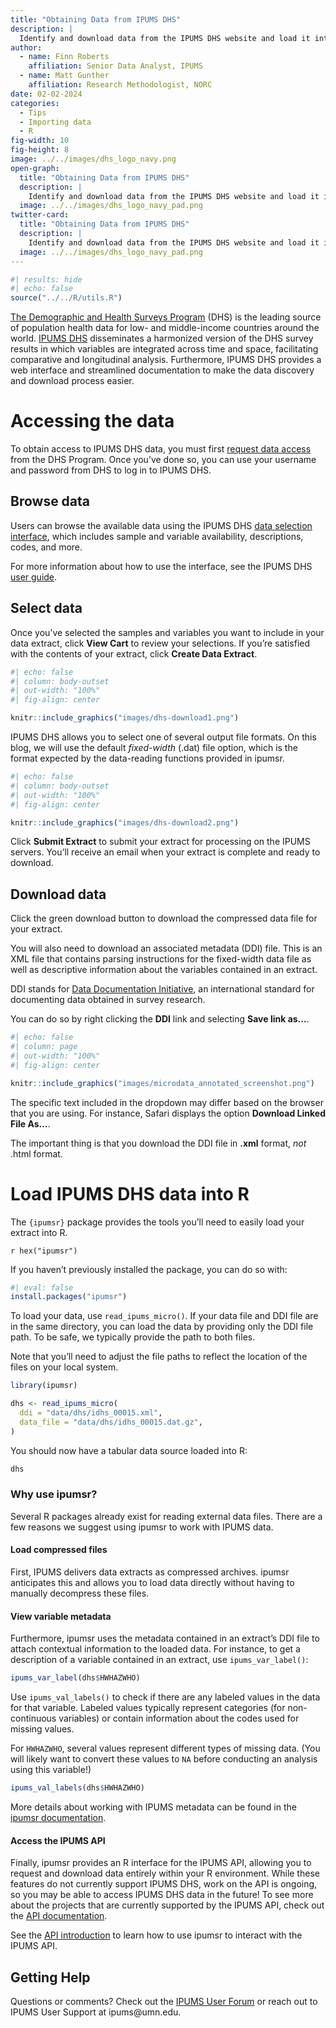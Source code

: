 ```yaml
---
title: "Obtaining Data from IPUMS DHS"
description: |
  Identify and download data from the IPUMS DHS website and load it into R
author:
  - name: Finn Roberts
    affiliation: Senior Data Analyst, IPUMS
  - name: Matt Gunther
    affiliation: Research Methodologist, NORC
date: 02-02-2024
categories:
  - Tips
  - Importing data
  - R
fig-width: 10
fig-height: 8
image: ../../images/dhs_logo_navy.png
open-graph:
  title: "Obtaining Data from IPUMS DHS"
  description: |
    Identify and download data from the IPUMS DHS website and load it into R
  image: ../../images/dhs_logo_navy_pad.png
twitter-card:
  title: "Obtaining Data from IPUMS DHS"
  description: |
    Identify and download data from the IPUMS DHS website and load it into R
  image: ../../images/dhs_logo_navy_pad.png
---
```


```r
#| results: hide
#| echo: false
source("../../R/utils.R")
```

[The Demographic and Health Surveys Program](https://dhsprogram.com/)
(DHS) is the leading source of population health data for low- and
middle-income countries around the world. [IPUMS
DHS](https://www.idhsdata.org/idhs/) disseminates a harmonized version
of the DHS survey results in which variables are integrated across time
and space, facilitating comparative and longitudinal analysis.
Furthermore, IPUMS DHS provides a web interface and streamlined
documentation to make the data discovery and download process easier.

# Accessing the data

To obtain access to IPUMS DHS data, you must first [request data
access](https://dhsprogram.com/data/new-user-registration.cfm) from the
DHS Program. Once you've done so, you can use your username and password
from DHS to log in to IPUMS DHS.

## Browse data

Users can browse the available data using the IPUMS DHS [data selection
interface](https://www.idhsdata.org/idhs-action/variables/group), which
includes sample and variable availability, descriptions, codes, and
more.

For more information about how to use the interface, see the IPUMS DHS
[user guide](https://www.idhsdata.org/idhs/user_guide.shtml).

## Select data

Once you've selected the samples and variables you want to include in
your data extract, click **View Cart** to review your selections. If
you're satisfied with the contents of your extract, click **Create Data
Extract**.

```r
#| echo: false
#| column: body-outset
#| out-width: "100%"
#| fig-align: center

knitr::include_graphics("images/dhs-download1.png")
```

IPUMS DHS allows you to select one of several output file formats. On
this blog, we will use the default *fixed-width* (.dat) file option,
which is the format expected by the data-reading functions provided in
ipumsr.

```r
#| echo: false
#| column: body-outset
#| out-width: "100%"
#| fig-align: center

knitr::include_graphics("images/dhs-download2.png")
```

Click **Submit Extract** to submit your extract for processing on the
IPUMS servers. You'll receive an email when your extract is complete and
ready to download.

## Download data

Click the green download button to download the compressed data file for
your extract.

You will also need to download an associated metadata (DDI) file. This
is an XML file that contains parsing instructions for the fixed-width
data file as well as descriptive information about the variables
contained in an extract.

::: column-margin
DDI stands for [Data Documentation
Initiative](https://ddialliance.org/), an international standard for
documenting data obtained in survey research.
:::

You can do so by right clicking the **DDI** link and selecting **Save
link as...**.

```r
#| echo: false
#| column: page
#| out-width: "100%"
#| fig-align: center

knitr::include_graphics("images/microdata_annotated_screenshot.png")
```

::: callout-tip
The specific text included in the dropdown may differ based on the
browser that you are using. For instance, Safari displays the option
**Download Linked File As...**.

The important thing is that you download the DDI file in **.xml**
format, *not* .html format.
:::

# Load IPUMS DHS data into R

The `{ipumsr}` package provides the tools you'll need to easily load
your extract into R.

::: column-margin
`r hex("ipumsr")`
:::

If you haven't previously installed the package, you can do so with:

```r
#| eval: false
install.packages("ipumsr")
```

To load your data, use `read_ipums_micro()`. If your data file and DDI
file are in the same directory, you can load the data by providing only
the DDI file path. To be safe, we typically provide the path to both
files.

Note that you'll need to adjust the file paths to reflect the location
of the files on your local system.

```r
library(ipumsr)

dhs <- read_ipums_micro(
  ddi = "data/dhs/idhs_00015.xml",
  data_file = "data/dhs/idhs_00015.dat.gz",
)
```

You should now have a tabular data source loaded into R:

```r
dhs
```

### Why use ipumsr?

Several R packages already exist for reading external data files. There
are a few reasons we suggest using ipumsr to work with IPUMS data.

#### Load compressed files

First, IPUMS delivers data extracts as compressed archives. ipumsr
anticipates this and allows you to load data directly without having to
manually decompress these files.

#### View variable metadata

Furthermore, ipumsr uses the metadata contained in an extract's DDI file
to attach contextual information to the loaded data. For instance, to
get a description of a variable contained in an extract, use
`ipums_var_label()`:

```r
ipums_var_label(dhs$HWHAZWHO)
```

Use `ipums_val_labels()` to check if there are any labeled values in the
data for that variable. Labeled values typically represent categories
(for non-continuous variables) or contain information about the codes
used for missing values.

For `HWHAZWHO`, several values represent different types of missing
data. (You will likely want to convert these values to `NA` before
conducting an analysis using this variable!)

```r
ipums_val_labels(dhs$HWHAZWHO)
```

More details about working with IPUMS metadata can be found in the
[ipumsr
documentation](https://tech.popdata.org/ipumsr/articles/value-labels.html).

#### Access the IPUMS API

Finally, ipumsr provides an R interface for the IPUMS API, allowing you
to request and download data entirely within your R environment. While
these features do not currently support IPUMS DHS, work on the API is
ongoing, so you may be able to access IPUMS DHS data in the future! To
see more about the projects that are currently supported by the IPUMS
API, check out the [API
documentation](https://developer.ipums.org/docs/v2/apiprogram/).

See the [API
introduction](https://tech.popdata.org/ipumsr/articles/ipums-api.html)
to learn how to use ipumsr to interact with the IPUMS API.

## Getting Help {.appendix}

Questions or comments? Check out the [IPUMS User
Forum](https://forum.ipums.org) or reach out to IPUMS User Support at
ipums\@umn.edu.
